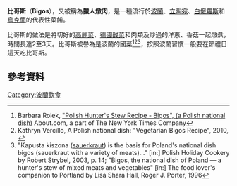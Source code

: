 {{Infobox prepared food
| name             = 
比哥斯| image            = [[File:Bigos_polonia.jpg|250px]]
| caption          =
| country          = [[波蘭|波蘭]]
| region           =
| creator          =
| course           =
| served           =
| main_ingredient  = [[德國酸菜|德國酸菜]]及[[波蘭香腸|波蘭香腸]]
| variations       = Multiple
| calories         =
| other            =
}}
'''比哥斯'''（'''Bigos'''），又被稱為'''獵人燉肉'''，是一種流行於[[波蘭|波蘭]]、[[立陶宛|立陶宛]]、[[白俄羅斯|白俄羅斯]]和[[烏克蘭|烏克蘭]]的代表性菜餚。

比哥斯的做法是將切好的[[高麗菜|高麗菜]]、[[德國酸菜|德國酸菜]]和肉類及炒過的洋蔥、香菇一起燉煮，時間長達2至3天。比哥斯被譽為是波蘭的國菜<ref name="easteuropeanfood">Barbara Rolek, [http://easteuropeanfood.about.com/od/maincourses/r/bigos.htm "Polish Hunter's Stew Recipe - Bigos", (a Polish national dish)] {{Wayback|url=http://easteuropeanfood.about.com/od/maincourses/r/bigos.htm |date=20160304052117 }} About.com, a part of The New York Times Company</ref><ref name="hubpages">Kathryn Vercillo, A Polish national dish: "Vegetarian Bigos Recipe", 2010, {{nobreak|kathrynvercillo.hubpages.com/hub/Vegetarian-Bigos-Recipe-An-Update-To-the-Traditional-Polish-Dish}}</ref><ref>"Kapusta kiszona ([[sauerkraut|sauerkraut]]) is the basis for Poland's national dish bigos (sauerkraut with a variety of meats)..." [in:] Polish Holiday Cookery by Robert Strybel, 2003, p. 14; "Bigos, the national dish of Poland — a hunter's stew of mixed meats and vegetables" [in:] The food lover's companion to Portland by Lisa Shara Hall, Roger J. Porter, 1996</ref>，按照波蘭習慣一般要在節禮日這天吃比哥斯。

== 參考資料 ==
{{Reflist}}
{{Commonscat|Bigos}}
[[Category:波蘭飲食|Category:波蘭飲食]]